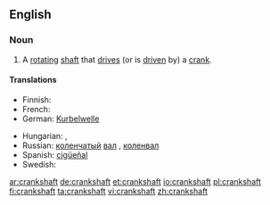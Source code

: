 ==English==

===Noun===
{{en-noun}}

# A [[rotating]] [[shaft]] that [[drive]]s (or is [[driven]] by) a [[crank]].

====Translations====
{{trans-top|a rotating shaft that drives a crank}}
* Finnish: {{t+|fi|kampiakseli}}
* French: {{t+|fr|vilebrequin}}
* German: [[Kurbelwelle]] {{f}}
{{trans-mid}}
* Hungarian: {{t|hu|főtengely}}, {{t|hu|forgattyústengely}}
* Russian: [[коленчатый]] [[вал]] {{m}}, [[коленвал]] {{m}}
* Spanish: [[cigüeñal]]
* Swedish: {{t|sv|vevaxel|c}}
{{trans-bottom}}

[[ar:crankshaft]]
[[de:crankshaft]]
[[et:crankshaft]]
[[io:crankshaft]]
[[pl:crankshaft]]
[[fi:crankshaft]]
[[ta:crankshaft]]
[[vi:crankshaft]]
[[zh:crankshaft]]